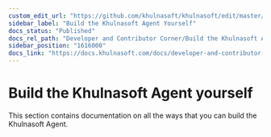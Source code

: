 ```yaml
---
custom_edit_url: "https://github.com/khulnasoft/khulnasoft/edit/master/docs/developer-and-contributor-corner/build-the-khulnasoft-agent-yourself.md"
sidebar_label: "Build the Khulnasoft Agent Yourself"
docs_status: "Published"
docs_rel_path: "Developer and Contributor Corner/Build the Khulnasoft Agent Yourself"
sidebar_position: "1616000"
docs_link: "https://docs.khulnasoft.com/docs/developer-and-contributor-corner/build-the-khulnasoft-agent-yourself/build-the-khulnasoft-agent-yourself"
---
```


# Build the Khulnasoft Agent yourself

This section contains documentation on all the ways that you can build the Khulnasoft Agent.
